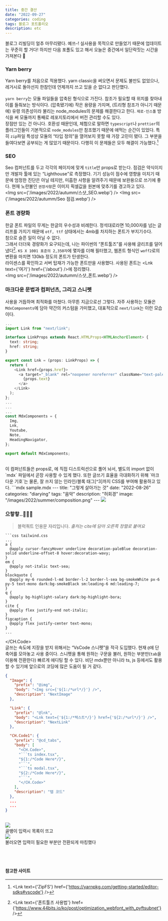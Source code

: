 ```yaml
---
title: 중간 결산
date: "2022-09-27"
categories: coding
tags: 블로그 포트폴리오
description: etc
---
```

<HeadingNavigator />
블로그 리빌딩이 얼추 마무리됐다. 예쓰-!  
실사용을 목적으로 만들었기 때문에 업데이트는 꾸준히 할 거다!  
하지만 다음 포폴도 있고 해서 오늘은 중간에서 일단락짓는 시간을 가져본다 👻  


### Yarn berry
Yarn berry를 처음으로 적용했다. yarn classic을 써오면서 문제도 불만도 없었으나, 레거시로 돌아선지 한참인데 언제까지 쓰고 있을 순 없다고 판단했다.  
<br/>
`yarn berry`는 모듈 파일들을 압축된 형식으로 가진다. 참조가 필요할 때 위치를 찾아내 이를 들춰보는 방식이다. (압축됐기에) 작은 용량을 가지며, (트리형 참조가 아니기 때문에) 유령 의존성이라 불리는 node_modules의 문제를 해결한다고 한다. `제로-인스톨` 방식을 써 모듈까지 통째로 레포지토리에서 버전 관리할 수도 있다. 
<br/>
장점만 있는 건 아니다. 호환성 때문인데, 체험으로 말하면 `typescript`나 `prettier`의 플러그인들이 기본적으로 `node_modules`만 참조했기 때문에 애먹는 순간이 있었다. 특히 `zip`파일 특성상 모듈의 <q>타입 정의</q>을 열어보지 못할 때 가장 고민이 됐다. 그 부분을 들여다보면 공부되는 게 많았기 때문이다. 다행히 이 문제들은 모두 해결이 가능했다.[^1]

### SEO
Seo 컴퍼넌트를 두고 각각의 페이지에 맞게 `title`만 props로 받는다. 점검은 약식이지만 개발자 툴에 있는 <q>Lighthouse</q>로 측정했다. 기기 성능이 점수에 영향을 미치기 때문에 엄정한 진단은 아닐 테지만, 미흡한 사항을 알려주기 때문에 보완용으로 쓰기에 좋다. 현재 노란불인 `권장사항`은 이미지 픽셀값을 원본에 맞추기를 경고하고 있다. 
<br/>
<Img src={'/images/2022/autumm/스샷_SEO.webp'} />
<Img src={'/images/2022/autumm/Seo 점검.webp'} />


### 폰트 경량화
한글 폰트 파일의 무게는 한글의 우수성과 비례한다. 정석대로라면 10,000자를 넘는 글리프를 가지기 때문에 `otf, ttf` 상태에서는 4mb를 차지하는 폰트가 부지기수다.  
참으로 슬픈 일이 아닐 수 없다.  
그래서 더더욱 경량화가 요구되는데, 나는 파이썬의 <q>폰트툴즈</q>를 사용해 글리프를 덜어냈다[^2]. `KS X 1001 표준의 2,350자`에 몇자를 더해 필터했고, 웹폰트 형식인 `woff2`로의 변환을 마치면 130kb 정도의 폰트가 탄생한다.  
라이센스를 확인하고 서버 탑재가 가능한 폰트만을 사용했다. 사용된 폰트는 <Lnk text={'여기'} href={'/about'} />에 정리했다.  
<Img src={'/images/2022/autumm/스샷_폰트.webp'} />


### 마크다운 문법과 컴퍼넌츠, 그리고 스니펫
사용을 거듭하며 최적화를 마쳤다. 아무튼 지금으로선 그렇다. 자주 사용하는 모듈은 `MdxComponents`에 담아 약간의 커스텀을 가미했고, 대표적으로 `next/link`는 이런 모습이다. 
```ts MdxComponents.tsx
...
import Link from "next/link";

interface LinkProps extends React.HTMLProps<HTMLAnchorElement> {
  text: string;
  href: string;
}

export const Lnk = (props: LinkProps) => {
  return (
    <Link href={props.href}>
      <a target="_blank" rel="noopener noreferrer" className="text-paleBlue" {...props}>
        {props.text}
      </a>
    </Link>
  );
};
...
...
...
const MdxComponents = {
  Img,
  Lnk,
  Youtube,
  Note,
  HeadingNavigator,
};

export default MdxComponents;
```
<br/>
이 컴퍼넌트들은 props로, <Lnk text={'mdxBundler'} href={'https://github.com/kentcdodds/mdx-bundler'} />에 직접 디스트럭션으로 풀어 놔서, 별도의 import 없이 `mdx` 파일에서 곧장 사용할 수 있게 했다. 또한 글쓰기 효율을 극대화하기 위해 `마크다운 기호`는 물론, 잘 쓰지 않는 인라인/블록 태그[^3]까지 CSS를 부여해 활용하고 있다.
<CH.Code>
  ```mdx sample.mdx
  ---
  title: "그렇게 살아가는 것"
  date: "2022-08-26"
  categories: "diarying"
  tags: "음악"
  description: "허회경"
  image: "/images/2022/summer/composition.png"
  ---
  <Youtube src={'https://www.youtube.com/embed/cHC0ghVev1E'} />
  <Img src={"/images/2022/summer/screen_shot_1.png"} priority/>
  
  ### 으핳핳..🤦🏼‍♀️  
  
  > 블럭쿼트 인용문 자리입니다.
  > <cite>출처는 cite에 담아 오른쪽 정렬로 붙여요</cite>
  ```
  ```css tailwind.css
  ...
  a {
    @apply cursor-fancyHover underline decoration-paleBlue decoration-solid underline-offset-8 hover:decoration-wavy;
  }
  em {
    @apply not-italic text-sea;
  }
  blockquote {
    @apply my-6 rounded-l-md border-l-2 border-l-sea bg-smokeWhite px-6 py-5 text-mono dark:bg-smokeBlack sm:leading-6 md:leading-7;
  }
  q {
    @apply bg-highlight-salary dark:bg-highlight-bora;
  }
  cite {
    @apply flex justify-end not-italic;
  }
  figcaption {
    @apply flex justify-center text-mono;
  }
  ...
  ```
</CH.Code>
<br/>
글쓰는 속도에 지장을 받지 위해서는 <q>VsCode 스니펫</q>을 적극 도입했다. 현재 `@`에 단축어를 모아놓고 사용 중이다. 스니펫을 통해 원하는 구문을 불러, 원하는 부분만(`tab`을 이용해 전환한다) 빠르게 에디팅 할 수 있다. 비단 mdx뿐만 아니라 ts, js 등에서도 활용할 수 있기에 앞으로의 코딩에 많은 도움이 될 거 같다.
```json mdx.json
{
  "Image": {
    "prefix": "@img",
    "body": "<Img src={'${1:/*url*/}'} />",
    "description": "NextImage"
  },

  "Link": {
    "prefix": "@lnk",
    "body": "<Lnk text={'${1:/*텍스트*/}'} href={'${2:/*url*/}'} />",
    "description": "NextLink"
  },

  "CH.Code1": {
    "prefix": "@cd_tabs",
    "body": [
      "<CH.Code>",
      "```ts index.tsx",
      "${1:/*Code Here*/}",
      "```",
      "```ts modal.tsx",
      "${2:/*Code Here*/}",
      "```",
      "</CH.Code>"
    ],
    "description": "탭 코드"
  },
  ...
  ...    
}
```
<br/>
<Img src={'/images/2022/autumm/스샷_스니펫1.webp'} />
<figcaption>골뱅이 입력시 목록이 뜨고</figcaption>
<Img src={'/images/2022/autumm/스샷_스니펫2.webp'} />
<figcaption>불러오면 입력이 필요한 부분만 전환되게 마킹했다</figcaption>
<br/>
<br/>
<br/>

#### 참고한 사이트

[^1]: <Lnk text={'ZipFS'} href={'https://yarnpkg.com/getting-started/editor-sdks#vscode'} />
[^2]: <Lnk text={'폰트툴즈 사용법'} href={'https://www.44bits.io/ko/post/optimization_webfont_with_pyftsubnet'} />
[^3]: <Lnk text={'인라인/블록 태그 목록'} href={'https://www.w3schools.com/html/html_blocks.asp'} />